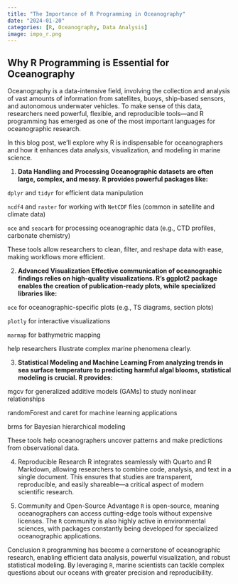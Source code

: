 ```yaml
---
title: "The Importance of R Programming in Oceanography"
date: "2024-01-20"
categories: [R, Oceanography, Data Analysis]
image: impo_r.png
---
```


## Why R Programming is Essential for Oceanography

Oceanography is a data-intensive field, involving the collection and analysis of vast amounts of information from satellites, buoys, ship-based sensors, and autonomous underwater vehicles. To make sense of this data, researchers need powerful, flexible, and reproducible tools—and R programming has emerged as one of the most important languages for oceanographic research.

In this blog post, we’ll explore why R is indispensable for oceanographers and how it enhances data analysis, visualization, and modeling in marine science.

1.  **Data Handling and Processing Oceanographic datasets are often large, complex, and messy. R provides powerful packages like:**

`dplyr` and `tidyr` for efficient data manipulation

`ncdf4` and `raster` for working with `NetCDF` files (common in satellite and climate data)

`oce` and `seacarb` for processing oceanographic data (e.g., CTD profiles, carbonate chemistry)

These tools allow researchers to clean, filter, and reshape data with ease, making workflows more efficient.

2.  **Advanced Visualization Effective communication of oceanographic findings relies on high-quality visualizations. R’s ggplot2 package enables the creation of publication-ready plots, while specialized libraries like:**

`oce` for oceanographic-specific plots (e.g., TS diagrams, section plots)

`plotly` for interactive visualizations

`marmap` for bathymetric mapping

help researchers illustrate complex marine phenomena clearly.

3.  **Statistical Modeling and Machine Learning From analyzing trends in sea surface temperature to predicting harmful algal blooms, statistical modeling is crucial. R provides:**

mgcv for generalized additive models (GAMs) to study nonlinear relationships

randomForest and caret for machine learning applications

brms for Bayesian hierarchical modeling

These tools help oceanographers uncover patterns and make predictions from observational data.

4.  Reproducible Research R integrates seamlessly with Quarto and R Markdown, allowing researchers to combine code, analysis, and text in a single document. This ensures that studies are transparent, reproducible, and easily shareable—a critical aspect of modern scientific research.

5.  Community and Open-Source Advantage `R` is open-source, meaning oceanographers can access cutting-edge tools without expensive licenses. The `R` community is also highly active in environmental sciences, with packages constantly being developed for specialized oceanographic applications.

Conclusion `R` programming has become a cornerstone of oceanographic research, enabling efficient data analysis, powerful visualization, and robust statistical modeling. By leveraging `R`, marine scientists can tackle complex questions about our oceans with greater precision and reproducibility.
